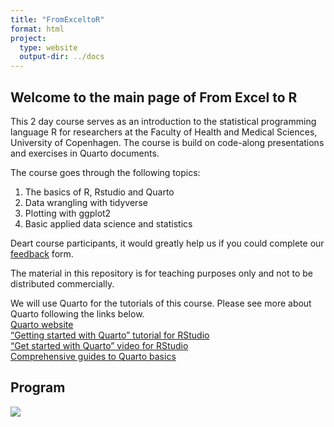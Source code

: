 ```yaml
---
title: "FromExceltoR"
format: html
project:
  type: website
  output-dir: ../docs
---
```


## Welcome to the main page of From Excel to R

This 2 day course serves as an introduction to the statistical programming language R for researchers at the Faculty of Health and Medical Sciences, University of Copenhagen. The course is build on code-along presentations and exercises in Quarto documents.

The course goes through the following topics:

1.  The basics of R, Rstudio and Quarto
2.  Data wrangling with tidyverse
3.  Plotting with ggplot2
4.  Basic applied data science and statistics

Deart course participants, it would greatly help us if you could complete our [feedback](https://forms.office.com/e/amK1D9wLtd) form.

The material in this repository is for teaching purposes only and not to be distributed commercially.

We will use Quarto for the tutorials of this course. Please see more about Quarto following the links below. \
[Quarto website](https://quarto.org) \
["Getting started with Quarto" tutorial for RStudio](https://quarto.org/docs/get-started/hello/rstudio.html)\
["Get started with Quarto" video for RStudio\
](https://www.youtube.com/watch?v=_f3latmOhew)[Comprehensive guides to Quarto basics](https://quarto.org/docs/guide/)

## Program

![](images/Program.png)
